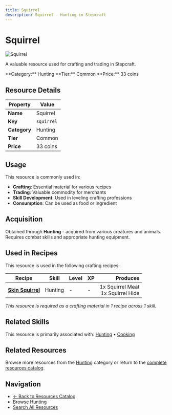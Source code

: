 ```yaml
---
title: Squirrel
description: Squirrel - Hunting in Stepcraft
---
```


# Squirrel

<div className="flex items-start gap-6 mb-8">
  <div className="flex-shrink-0">
    <img src="/assets/resources/hunting/squirrel_t1.png" alt="Squirrel" className="w-24 h-24 border rounded-lg" />
  </div>
  <div className="flex-1">
    <div className="space-y-2">
      <p className="text-lg text-muted-foreground">A valuable resource used for crafting and trading in Stepcraft.</p>
      <div className="flex flex-wrap gap-4 text-sm">
        <span className="px-2 py-1 bg-blue-100 dark:bg-blue-900 rounded-md">
          **Category:** Hunting
        </span>
        <span className="px-2 py-1 bg-gray-100 dark:bg-gray-900 rounded-md">
          **Tier:** Common
        </span>
        <span className="px-2 py-1 bg-green-100 dark:bg-green-900 rounded-md">
          **Price:** 33 coins
        </span>
      </div>
    </div>
  </div>
</div>

## Resource Details

| Property | Value |
|----------|-------|
| **Name** | Squirrel |
| **Key** | `squirrel` |
| **Category** | Hunting |
| **Tier** | Common |
| **Price** | 33 coins |


## Usage

This resource is commonly used in:

- **Crafting**: Essential material for various recipes
- **Trading**: Valuable commodity for merchants
- **Skill Development**: Used in leveling crafting professions
- **Consumption**: Can be used as food or ingredient

## Acquisition

Obtained through **Hunting** - acquired from various creatures and animals. Requires combat skills and appropriate hunting equipment.


## Used in Recipes

This resource is used in the following crafting recipes:

| Recipe | Skill | Level | XP | Produces |
|--------|-------|-------|----|---------:|
| **[Skin Squirrel](/docs/resources/individual/squirrel_meat)** | Hunting | - | - | 1x Squirrel Meat<br/>1x Squirrel Hide |

*This resource is required as a crafting material in 1 recipe across 1 skill.*


## Related Skills

This resource is primarily associated with: [Hunting](/docs/skills/individual/hunting) • [Cooking](/docs/skills/individual/cooking)

## Related Resources

Browse more resources from the [Hunting](/docs/resources#hunting) category or return to the [complete resources catalog](/docs/resources).

## Navigation

- [← Back to Resources Catalog](/docs/resources)
- [Browse Hunting](/docs/resources#hunting)
- [Search All Resources](/search)
